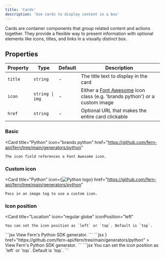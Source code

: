 ```yaml
---
title: 'Cards'
description: 'Use cards to display content in a box'
---
```


Cards are container components that group related content and actions together. They provide a flexible way to present information with optional elements like icons, titles, and links in a visually distinct box.

## Properties

| Property | Type | Default | Description |
|----------|------|---------|-------------|
| `title` | `string` | - | The title text to display in the card |
| `icon` | `string \| img` | - | Either a [Font Awesome](https://fontawesome.com/icons) icon class (e.g. 'brands python') or a custom image |
| `href` | `string` | - | Optional URL that makes the entire card clickable |

### Basic

<Card 
    title="Python" 
    icon="brands python" 
    href="https://github.com/fern-api/fern/tree/main/generators/python"
>
    The icon field references a Font Awesome icon.
</Card>

### Custom icon

<Card 
    title="Python" 
    icon={<img src="https://upload.wikimedia.org/wikipedia/commons/c/c3/Python-logo-notext.svg" alt="Python logo"/>} 
    href="https://github.com/fern-api/fern/tree/main/generators/python"
>
    Pass in an image tag to use a custom icon.
</Card>

### Icon position

<Card 
    title="Location" 
    icon="regular globe" 
    iconPosition="left"
>
    You can set the icon position as `left` or `top`. Default is `top`.
</Card>

<Aside>
    <CodeBlocks>
        <CodeBlock title="Basic">
            ```jsx
            <Card 
                title="Python" 
                icon="brands python" 
                href="https://github.com/fern-api/fern/tree/main/generators/python"
            >
                View Fern's Python SDK generator.
            </Card>
            ```
        </CodeBlock>
        <CodeBlock title="Custom Icon">
            ```jsx
            <Card 
                title="Python" 
                icon={<img src="https://upload.wikimedia.org/wikipedia/commons/c/c3/Python-logo-notext.svg" alt="Python logo"/>} 
                href="https://github.com/fern-api/fern/tree/main/generators/python"
            >
                View Fern's Python SDK generator.
            </Card>
            ```
        </CodeBlock>
        <CodeBlock title="Icon Position">
            ```jsx
            <Card 
                title="Location" 
                icon="regular globe" 
                iconPosition="left"
            >
                You can set the icon position as `left` or `top`. Default is `top`.
            </Card>
            ```
        </CodeBlock>
    </CodeBlocks>
</Aside>

